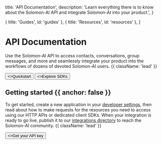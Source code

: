 
  title: 'API Documentation',
  description:
    'Learn everything there is to know about the Solomon-AI API and integrate Solomon-AI into your product.',
}

  { title: 'Guides', id: 'guides' },
  { title: 'Resources', id: 'resources' },
]

<HeroPattern />

# API Documentation

Use the Solomon-AI API to access contacts, conversations, group messages, and more and seamlessly integrate your product into the workflows of dozens of devoted Solomon-AI users. {{ className: 'lead' }}

<div className="not-prose mb-16 mt-6 flex gap-3">
  <Button href="/quickstart" arrow="right">
    <>Quickstart</>
  </Button>
  <Button href="/sdks" variant="outline">
    <>Explore SDKs</>
  </Button>
</div>

## Getting started {{ anchor: false }}

To get started, create a new application in your [developer settings](solomon-ai.io), then read about how to make requests for the resources you need to access using our HTTP APIs or dedicated client SDKs. When your integration is ready to go live, publish it to our [integrations directory](solomon-ai.io) to reach the Solomon-AI community. {{ className: 'lead' }}

<div className="not-prose">
  <Button href="/sdks" variant="text" arrow="right">
    <>Get your API key</>
  </Button>
</div>

<Guides />

<Resources />
